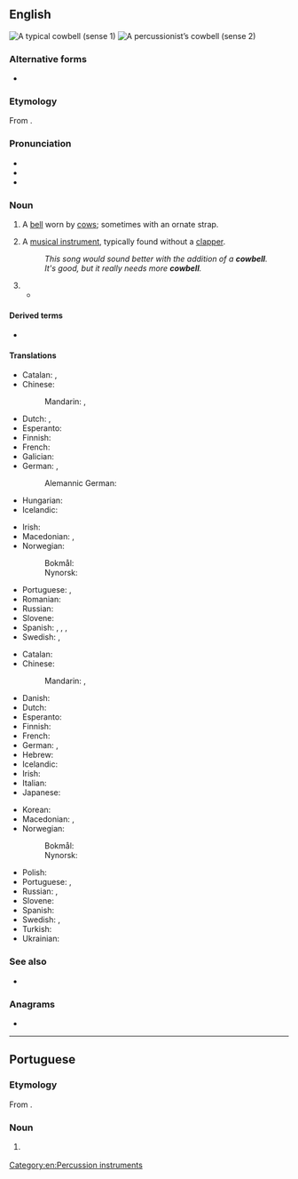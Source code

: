 ==English==
[[Image:Cowbell-2.jpg|thumb|right|A typical cowbell (sense 1)]]
[[Image:Koebel.jpg|thumb|right|A percussionist’s cowbell (sense 2)]]

===Alternative forms===
* {{l|en|cow bell}}

===Etymology===
From {{compound|en|cow|bell}}.

===Pronunciation===
* {{IPA|en|/ˈkaʊˌbɛl/}}
* {{audio|en|LL-Q1860 (eng)-Vealhurl-cowbell.wav|Audio (UK)}}
* {{rhymes|en|aʊbɛl|s=2}}

===Noun===
{{en-noun|~}}

# A [[bell]] worn by [[cow]]s; sometimes with an ornate strap.
# {{lb|en|musical instruments}} A [[musical instrument]], typically found without a [[clapper]].
#: ''This song would sound better with the addition of a '''cowbell'''.''
#: ''It's good, but it really needs more '''cowbell'''.''
# {{misconstruction of|en|bell cow}}
#* {{quote-journal|en|date=2018-12-17|author=Jeff McLane|title=Eagles-Rams: What we learned from the surprising victory|journal=The Philadelphia Inquirer|titleurl=https://www.inquirer.com/news/eagles-rams-nick-foles-jim-schwartz-sean-mcvay-fletcher-cox-avonte-maddox-what-we-learned-20181217.html|passage=The Eagles don't have a '''cow-bell''' running back, like Gurley, but they have enough by-committee.}}

====Derived terms====
* {{l|en|cowbellist}}

====Translations====
{{trans-top|bell worn by cows}}
* Catalan: {{t+|ca|esquella|f}}, {{t+|ca|picarol|m}}
* Chinese:
*: Mandarin: {{t|cmn|牛頸鈴}}, {{t|cmn|牛颈铃|tr=niújǐnglíng}}
* Dutch: {{t|nl|koeienbel|f}}, {{t+|nl|koebel|f}}
* Esperanto: {{t|eo|bovtintilo}}
* Finnish: {{t+|fi|lehmänkello}}
* French: {{t+|fr|clarine}}
* Galician: {{t+|gl|choca|f}}
* German: {{t+|de|Kuhglocke|f}}, {{t+|de|Kuhschelle|f}}
*: Alemannic German: {{t|gsw|Trinklere|f}}
* Hungarian: {{t+|hu|kolomp}}
* Icelandic: {{t|is|kúabjalla|f}}
{{trans-mid}}
* Irish: {{t|ga|clog eallaigh|m}}
* Macedonian: {{t|mk|клопота́рец|m}}, {{t|mk|прапорец|m}}
* Norwegian:
*: Bokmål: {{t+|nb|kubjelle|m|f}}
*: Nynorsk: {{t|nn|kubjølle|f}}
* Portuguese: {{t+|pt|cincerro|m}}, {{t+|pt|chocalho|m}}
* Romanian: {{t+|ro|talangă|f}}
* Russian: {{t|ru|коро́вий колоко́льчик|m}}
* Slovene: {{t|sl|kravji zvonec|m}}
* Spanish: {{t+|es|cencerro|m}}, {{t|es|campano|m}}, {{t+|es|esquila|f}}, {{t+|es|zumba|f}}
* Swedish: {{t+|sv|koskälla|c}}, {{t|sv|kobjällra|c}}
{{trans-bottom}}

{{trans-top|musical instrument}}
* Catalan: {{t+|ca|esquellot|m}}
* Chinese:
*: Mandarin: {{t|cmn|牛鈴}}, {{t|cmn|牛铃|tr=niúlíng}}
* Danish: {{t+|da|koklokke|c}}
* Dutch: {{t+|nl|koebel|f}}
* Esperanto: {{t|eo|bovtintilo}}
* Finnish: {{t+|fi|lehmänkello}}
* French: {{t+|fr|sonnaille|f}}
* German: {{t+|de|Kuhglocke|f}}, {{t+|de|Kuhschelle}}
* Hebrew: {{t|he|קאמפאנה}}
* Icelandic: {{t|is|kúabjalla|f}}
* Irish: {{t|ga|clog eallaigh|m}}
* Italian: {{t+|it|campanaccio|m}}
* Japanese: {{t|ja|カウベル|tr=kauberu}}
{{trans-mid}}
* Korean: {{t|ko|카우벨}}
* Macedonian: {{t|mk|клопота́рец|m}}, {{t|mk|прапорец|m}}
* Norwegian:
*: Bokmål: {{t+|nb|kubjelle|m|f}}
*: Nynorsk: {{t|nn|kubjølle|f}}
* Polish: {{t|pl|krowi dzwonek|m}}
* Portuguese: {{t+|pt|caneca|f}}, {{t|pt|cowbell|m}}
* Russian: {{t+|ru|колоко́лец|m}}, {{t|ru|сенсе́рро|n}}
* Slovene: {{t|sl|kravji zvonec|m}}
* Spanish: {{t+|es|cencerro|m}}
* Swedish: {{t+|sv|koskälla|c}}, {{t|sv|kobjällra|c}}
* Turkish: {{t|tr|inek çanı}}
* Ukrainian: {{t|uk|тронка|f}}
{{trans-bottom}}

===See also===
* {{pedia}}

===Anagrams===
* {{anagrams|en|a=bcellow|bell cow}}

[[Category:en:Percussion instruments]]
----

==Portuguese==

===Etymology===
From {{bor|pt|en|cowbell}}.

===Noun===
{{pt-noun|m|s}}

# {{lb|pt|musical instruments}} {{l|en|cowbell}} {{gloss|a percussion instrument}}
#: {{syn|pt|caneca}}